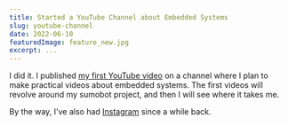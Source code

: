 ```yaml
---
title: Started a YouTube Channel about Embedded Systems
slug: youtube-channel
date: 2022-06-10
featuredImage: feature_new.jpg
excerpt: ...
---
```


I did it. I published [my first YouTube video](https://www.youtube.com/channel/UCIQ3WB1GOW3tDRuzIGp4xRA) on a channel where I plan to make practical videos about embedded systems. The first videos will revolve around my sumobot project, and then I will see where it takes me.

By the way, I've also had [Instagram](https://instagram.com/artfulbytescom) since a while back.
